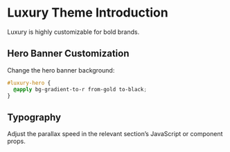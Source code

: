 # Luxury Theme Introduction

Luxury is highly customizable for bold brands.

## Hero Banner Customization

Change the hero banner background:

```css
#luxury-hero {
  @apply bg-gradient-to-r from-gold to-black;
}
```

## Typography
Adjust the parallax speed in the relevant section’s JavaScript or component props.

